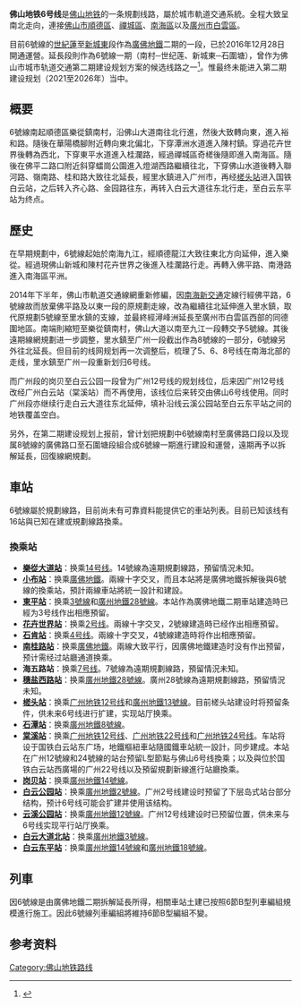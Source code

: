 {{noteTA
|G1 =Transport}}
{{Future public transportation}}
{{Infobox rail system-route
|rail_name=佛山地铁6号线
|other_name=
|banner_color=#{{佛山地铁标志色|6}}
|image=
|caption=
|system_map=
|mapimage_width=
|locale=[[中国|中国]][[广东省|广东省]][[佛山市|佛山市]]、[[廣州市|廣州市]]
|service_type=[[城市轨道交通系统|城市轨道交通系统]]
|network=[[佛山地铁|佛山地铁]]
|status=規劃中
|start=[[南村站_(佛山)|南村]]
|end=[[白云东平站|白云东平]]
|begin_operation=
|system_length=
|lines=[[双线铁路|双线]]
|character=
|stations=
|rollingstock=6節B型編組
|fleet_size=
|max_speed=
|track_gauge={{标准轨}}
|block_signal=
|engine=交流旋转电机
|electrified=
|depot=
|owner=佛山市鐵路投資建設集團
|operator=
|route_map=
|box_width=auto
}}
'''佛山地铁6号线'''是[[佛山地铁|佛山地铁]]的一条規劃线路，屬於城市軌道交通系統。全程大致呈南北走向，連接[[佛山市|佛山市]][[順德區|順德區]]、[[禪城區|禪城區]]、[[南海區|南海區]]以及[[廣州市|廣州市]][[白雲區|白雲區]]。

目前6號線的[[世紀蓮站|世紀蓮]]至[[新城東站|新城東]]段作為[[廣佛地鐵|廣佛地鐵]]二期的一段，已於2016年12月28日開通運營。延長段則作為6號線一期（南村─世纪莲、新城東─石圍塘），曾作为佛山市城市轨道交通第二期建设规划方案的候选线路之一<ref>{{Cite web |url=http://www.fmetro.net/Item/1626.aspx |title=佛山市城市轨道交通建设规划（2017～2022年）环境影响评价公众意见征询公示 |accessdate=2016-09-23 |archive-date=2016-09-23 |archive-url=https://web.archive.org/web/20160923051640/http://www.fmetro.net/Item/1626.aspx |dead-url=no }}</ref>。惟最终未能进入第二期建设规划（2021至2026年）当中。

==概要==
6號線南起順德區樂從鎮南村，沿佛山大道南往北行進，然後大致轉向東，進入裕和路。隨後在華陽橋腳附近轉向東北偏北，下穿潭洲水道進入陳村鎮。穿過花卉世界後轉為西北，下穿東平水道進入桂瀾路，經過禪城區奇槎後隨即進入南海區。隨後在佛平二路口附近斜穿𧒽崗公園進入燈湖西路繼續往北，下穿佛山水道後轉入聯河路、嶺南路、桂和路大致往北延長，經里水鎮进入广州市，再经[[槎头站|槎头站]]进入国铁白云站，之后转入齐心路、金园路往东，再转入白云大道往东北行走，至白云东平站为终点。

==歷史==
在早期規劃中，6號線起始於南海九江，經順德龍江大致往東北方向延伸，進入樂從。經過現佛山新城和陳村花卉世界之後進入桂瀾路行走。再轉入佛平路、南港路進入南海區平洲。

2014年下半年，佛山市軌道交通線網重新修編，因[[南海新交通|南海新交通]]定線行經佛平路，6號線故而放棄佛平路及以東一段的原規劃走線，改為繼續往北延伸進入里水鎮，取代原規劃5號線至里水鎮的支線，並最終經潯峰洲延長至廣州市白雲區西部的同德圍地區。南端則縮短至樂從鎮南村，佛山大道以南至九江一段轉交予5號線。其後遠期線網規劃进一步調整，里水鎮至广州一段截出作為8號線的一部分，6號線另外往北延長。但目前的线网规划再一次调整后，梳理了5、6、8号线在南海北部的走线，里水鎮至广州一段重新划归6号线。

而广州段的岗贝至白云公园一段曾为广州12号线的规划线位，后来因广州12号线改经广州白云站（棠溪站）而不再使用，该线位后来转交由佛山6号线使用。同时广州段亦继续行走白云大道往东北延伸，填补沿线云溪公园站至白云东平站之间的地铁覆盖空白。

另外，在第二期建设规划上报前，曾计划把規劃中6號線南村至廣佛路口段以及现属8號線的廣佛路口至石圍塘段組合成6號線一期進行建設和運營，遠期再予以拆解延長，回復線網規劃。

==車站==
6號線屬於規劃線路，目前尚未有可靠資料能提供它的車站列表。目前已知该线有16站與已知在建或規劃線路換乘。
===換乘站===
* '''[[樂從大道站|樂從大道站]]'''：换乘[[佛山地铁14号线|14号线]]。14號線為遠期規劃線路，預留情況未知。
* '''[[小布站|小布站]]'''：换乘[[廣佛地鐵|廣佛地鐵]]。兩線十字交叉，而且本站將是廣佛地鐵拆解後與6號線的換乘站，預計兩線車站將統一設計和建設。
* '''[[東平站_(佛山)|東平站]]'''：换乘[[佛山地铁3号线|3號線]]和[[广州地铁28号线|廣州地鐵28號線]]。本站作為廣佛地鐵二期車站建造時已經为3号线作出相應預留。
* '''[[花卉世界站|花卉世界站]]'''：换乘[[佛山地铁2号线|2号线]]。兩線十字交叉，2號線建造時已经作出相應預留。
* '''[[石肯站|石肯站]]'''：换乘[[佛山地铁4号线|4号线]]。兩線十字交叉，4號線建造時将作出相應預留。
* '''[[南桂路站|南桂路站]]'''：换乘[[廣佛地鐵|廣佛地鐵]]。兩線大致平行，因廣佛地鐵建造时没有作出预留，预计需经过站廳通道换乘。
* '''海五路站'''：换乘[[佛山地铁7号线|7号线]]。7號線為遠期規劃線路，預留情況未知。
* '''[[穗盐西路站|穗盐西路站]]'''：换乘[[广州地铁28号线|廣州地鐵28號線]]。廣州28號線為遠期規劃線路，預留情況未知。
* '''[[槎头站|槎头站]]'''：换乘[[广州地铁12号线|广州地铁12号线]]和[[廣州地鐵13號線|廣州地鐵13號線]]。目前槎头站建设时将预留条件，供未来6号线进行扩建，实现站厅换乘。
* '''[[石潭站|石潭站]]'''：换乘[[廣州地鐵8號線|廣州地鐵8號線]]。
* '''[[棠溪站_(地鐵)|棠溪站]]'''：换乘[[广州地铁12号线|广州地铁12号线]]、[[广州地铁22号线|广州地铁22号线]]和[[广州地铁24号线|广州地铁24号线]]。车站将设于国铁白云站东广场，地鐵樞紐車站隨國鐵車站統一設計，同步建成。本站在广州12號線和24號線的站台预留L型節點与佛山6号线換乘；以及與位於国铁白云站西廣場的广州22号线以及預留規劃新線進行站廳換乘。
* '''[[岗贝站|岗贝站]]'''：换乘[[廣州地鐵14號線|廣州地鐵14號線]]。
* '''[[白云公园站|白云公园站]]'''：换乘[[廣州地鐵2號線|廣州地鐵2號線]]。广州2号线建设时预留了下层岛式站台部分结构，预计6号线可能会扩建并使用该结构。
* '''[[云溪公园站|云溪公园站]]'''：换乘[[廣州地鐵12號線|廣州地鐵12號線]]。广州12号线建设时已预留位置，供未来与6号线实现平行站厅换乘。
* '''[[白云大道北站|白云大道北站]]'''：换乘[[廣州地鐵3號線|廣州地鐵3號線]]。
* '''[[白云东平站|白云东平站]]'''：换乘[[廣州地鐵14號線|廣州地鐵14號線]]和[[廣州地鐵18號線|廣州地鐵18號線]]。

==列車==
因6號線是由廣佛地鐵二期拆解延長所得，相關車站土建已按照6節B型列車編組規模進行施工。因此6號線列車編組將維持6節B型編組不變。
==参考资料==
{{Reflist}}

{{佛山轨道交通}}
{{广州轨道交通}}

[[Category:佛山地铁路线|Category:佛山地铁路线]]